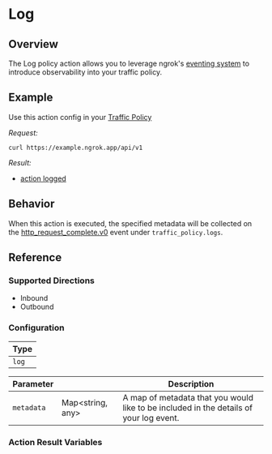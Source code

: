
# Log

## Overview

The Log policy action allows you to leverage ngrok's [eventing system](/obs) to introduce observability into your traffic policy.

## Example

Use this action config in your [Traffic Policy](/docs/http/traffic-policy/index.mdx)

<ExampleHTTP />

_Request:_

```shell
curl https://example.ngrok.app/api/v1
```

_Result:_

- [action logged](#behavior)

## Behavior

When this action is executed, the specified metadata will be collected on the [http_request_complete.v0](/obs/reference/#http_request_completev0) event
under `traffic_policy.logs`.

## Reference

### Supported Directions

- Inbound
- Outbound

### Configuration

| Type  |
| ----- |
| `log` |

| Parameter  | &nbsp;                 | Description                                                                            |
| ---------- | ---------------------- | -------------------------------------------------------------------------------------- |
| `metadata` | Map&lt;string, any&gt; | A map of metadata that you would like to be included in the details of your log event. |

### Action Result Variables

<ActionDescription />
<ActionResultVariables />

